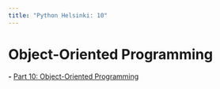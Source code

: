 ```yaml
---
title: "Python Helsinki: 10"
---
```


# Object-Oriented Programming

**-** [Part 10: Object-Oriented Programming](https://programming-24.mooc.fi/part-10/1-object-oriented-programming){.external target='_blank'}
